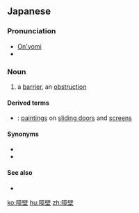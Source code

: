 ==Japanese==
{{ja-kanjitab|しょう|へき|yomi=on}}

===Pronunciation===
* [[音読み|On'yomi]]
* {{IPA|lang=ja|[ɕʲo̞ːhe̞ki]}}

===Noun===
{{ja-noun|しょうへき|hhira=しゃうへき}}

# a [[barrier]], an [[obstruction]]
#: {{ja-usex|言語の'''障壁'''|げんご の '''しょうへき'''|a language '''barrier'''}}

====Derived terms====
* {{ja-r|障壁画|しょうへきが}}: [[painting]]s on [[sliding door]]s and [[screen]]s

====Synonyms====
* {{ja-r|墻壁|しょうへき}}
* {{ja-r|結界|けっかい}}

====See also====
* {{pedialite|Barrier}}

[[ko:障壁]]
[[hu:障壁]]
[[zh:障壁]]